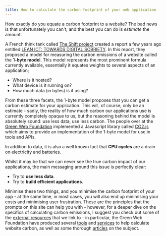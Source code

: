 ```yaml
---
title: How to calculate the carbon footprint of your web application
---
```


How exactly do you equate a carbon footprint to a website? The bad news is that unfortunately you can't, and the best you can do is _estimate_ the amount.

A French think tank called [The Shift project](https://theshiftproject.org/en/home/) created a report a few years ago entitled [LEAN ICT: TOWARDS DIGITAL SOBRIETY](https://theshiftproject.org/en/article/lean-ict-our-new-report/). In this report, they proposed a model for measuring the carbon emissions of a website called the **1-byte model**. This model represents the most prominent formula currently available, essentially it equates weights to several aspects of an application;

- Where is it hosted?
- What device is it running on?
- How much data (in bytes) is it using?

From these three facets, the 1-byte model proposes that you can get a carbon estimate for your application. This will, of course, only be an estimate - sadly, the reality of how much carbon our applications use is currently completely opaque to us, but the reasoning behind the model is absolutely sound: use less data, use less carbon. The people over at the [Green Web Foundation](https://www.thegreenwebfoundation.org/) implemented a Javascript library called [CO2.js](https://github.com/thegreenwebfoundation/co2.js) which aims to provide an implementation of the 1-byte model for use in tools and APIs.

In addition to data, it is also a well known fact that **CPU cycles** are a drain on electricity and batteries.

Whilst it may be that we can never see the true carbon impact of our applications, the main messaging around this issue is perfectly clear:

- Try to **use less data**.
- Try to **build efficient applications**.

Minimise these two things, and you minimise the carbon footprint of your app - at the same time, in most cases, you will also end up minimising your costs and minimising user frustration. These are the principles that the prompts on this site can help you with - however, for a deeper dive on the specifics of calculating carbon emissions, I suggest you check out some of the [external resources](/resources) that we link to - in particular, the Green Web Foundation have produced several [tools](https://www.thegreenwebfoundation.org/green-web-feed/) and [services](https://www.thegreenwebfoundation.org/services/) to help calculate website carbon, as well as some thorough [articles](https://www.thegreenwebfoundation.org/news/) on the subject.
